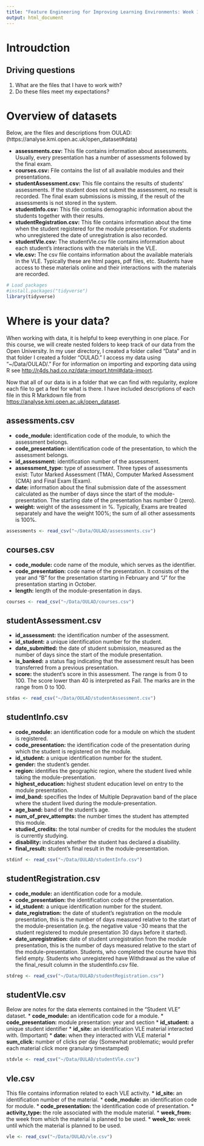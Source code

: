 ```yaml
---
title: "Feature Engineering for Improving Learning Environments: Week 1"
output: html_document
---
```

# Introudction
## Driving questions
1. What are the files that I have to work with?
2. Do these files meet my expectations?

# Overview of datasets
Below, are the files and descriptions from OULAD:
(https://analyse.kmi.open.ac.uk/open_dataset#data)

* **assessments.csv:** This file contains information about assessments. Usually, every presentation has a number of assessments followed by the final exam.
* **courses.csv:** File contains the list of all available modules and their presentations.
* **studentAssessment.csv:** This file contains the results of students’ assessments. If the student does not submit the assessment, no result is recorded. The final exam submissions is missing, if the result of the assessments is not stored in the system.
* **studentInfo.csv:** This file contains demographic information about the students together with their results.
* **studentRegistration.csv:** This file contains information about the time when the student registered for the module presentation. For students who unregistered the date of unregistration is also recorded. 
* **studentVle.csv:** The studentVle.csv file contains information about each student’s interactions with the materials in the VLE.
* **vle.csv:** The csv file contains information about the available materials in the VLE. Typically these are html pages, pdf files, etc. Students have access to these materials online and their interactions with the materials are recorded.

```r
# Load packages
#install.packages("tidyverse")
library(tidyverse)
```

# Where is your data?
When working with data, it is helpful to keep everything in one place. For this course, we will create nested folders to keep track of our data from the Open University. In my user directory, I created a folder called "Data" and in that folder I created a folder "OULAD." I access my data using "~/Data/OULAD/." For for information on importing and exporting data using R see <http://r4ds.had.co.nz/data-import.html#data-import>.

Now that all of our data is in a folder that we can find with regularity, explore each file to get a feel for what is there. I have included descriptions of each file in this R Markdown file from <https://analyse.kmi.open.ac.uk/open_dataset>.

## assessments.csv
* **code_module:** identification code of the module, to which the assessment belongs.
* **code_presentation:** identification code of the presentation, to which the assessment belongs.
* **id_assessment:** identification number of the assessment.
* **assessment_type:** type of assessment. Three types of assessments exist: Tutor Marked Assessment (TMA), Computer Marked Assessment (CMA) and Final Exam (Exam).
* **date:** information about the final submission date of the assessment calculated as the number of days since the start of the module-presentation. The starting date of the presentation has number 0 (zero).
* **weight:** weight of the assessment in %. Typically, Exams are treated separately and have the weight 100%; the sum of all other assessments is 100%.

```r
assessments <- read_csv("~/Data/OULAD/assessments.csv")
```

## courses.csv
* **code_module:** code name of the module, which serves as the identifier.
* **code_presentation:** code name of the presentation. It consists of the year and “B” for the presentation starting in February and “J” for the presentation starting in October.
* **length:** length of the module-presentation in days.

```r
courses <- read_csv("~/Data/OULAD/courses.csv")
```

## studentAssessment.csv
* **id_assessment:** the identification number of the assessment.
* **id_student:** a unique identification number for the student.
* **date_submitted:** the date of student submission, measured as the number of days since the start of the module presentation.
* **is_banked:** a status flag indicating that the assessment result has been transferred from a previous presentation.
* **score:** the student’s score in this assessment. The range is from 0 to 100. The score lower than 40 is interpreted as Fail. The marks are in the range from 0 to 100.

```r
stdas <- read_csv("~/Data/OULAD/studentAssessment.csv")
```

## studentInfo.csv
* **code_module:** an identification code for a module on which the student is registered.
* **code_presentation:** the identification code of the presentation during which the student is registered on the module.
* **id_student:** a unique identification number for the student.
* **gender:** the student’s gender.
* **region:** identifies the geographic region, where the student lived while taking the module-presentation.
* **highest_education:** highest student education level on entry to the module presentation.
* **imd_band:** specifies the Index of Multiple Depravation band of the place where the student lived during the module-presentation.
* **age_band:** band of the student’s age.
* **num_of_prev_attempts:** the number times the student has attempted this module.
* **studied_credits:** the total number of credits for the modules the student is currently studying.
* **disability:** indicates whether the student has declared a disability.
* **final_result:** student’s final result in the module-presentation.

```r
stdinf <- read_csv("~/Data/OULAD/studentInfo.csv")
```

## studentRegistration.csv
* **code_module:** an identification code for a module.
* **code_presentation:** the identification code of the presentation.
* **id_student:** a unique identification number for the student.
* **date_registration:** the date of student’s registration on the module presentation, this is the number of days measured relative to the start of the module-presentation (e.g. the negative value -30 means that the student registered to module presentation 30 days before it started).
* **date_unregistration:** date of student unregistration from the module presentation, this is the number of days measured relative to the start of the module-presentation. Students, who completed the course have this field empty. Students who unregistered have Withdrawal as the value of the final_result column in the studentInfo.csv file.

```r
stdreg <- read_csv("~/Data/OULAD/studentRegistration.csv")
```

## studentVle.csv
Below are notes for the data elements contained in the "Student VLE" dataset.
* **code_module:** an identification code for a module.
* **code_presentation:** module presentation: year and section
* **id_student:** a unique student identifier
* **id_site:** an identification VLE material interacted with. (Important)
* **date:** when they interacted with VLE material
* **sum_click:** number of clicks per day (Somewhat problematic; would prefer each material click more granulary 
timestamped)

```r
stdvle <- read_csv("~/Data/OULAD/studentVle.csv")
```

## vle.csv
This file contains information related to each VLE activity.
* **id_site:** an identification number of the material.
* **code_module:** an identification code for module.
* **code_presentation:** the identification code of presentation.
* **activity_type:** the role associated with the module material.
* **week_from:** the week from which the material is planned to be used.
* **week_to:** week until which the material is planned to be used.

```r
vle <- read_csv("~/Data/OULAD/vle.csv")
```
